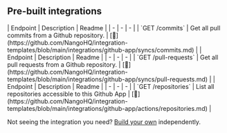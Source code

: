 
## Pre-built integrations

<AccordionGroup>


<Accordion title="Commits">
| Endpoint | Description | Readme |
| - | - | - |
| `GET /commits` | Get all pull commits from a Github repository. | [🔗](https://github.com/NangoHQ/integration-templates/blob/main/integrations/github-app/syncs/commits.md) |
</Accordion>


<Accordion title="Pull Requests">
| Endpoint | Description | Readme |
| - | - | - |
| `GET /pull-requests` | Get all pull requests from a Github repository. | [🔗](https://github.com/NangoHQ/integration-templates/blob/main/integrations/github-app/syncs/pull-requests.md) |
</Accordion>


<Accordion title="Repositories">
| Endpoint | Description | Readme |
| - | - | - |
| `GET /repositories` | List all repositories accessible to this Github App | [🔗](https://github.com/NangoHQ/integration-templates/blob/main/integrations/github-app/actions/repositories.md) |
</Accordion>

</AccordionGroup>

<Tip>Not seeing the integration you need? [Build your own](https://nango.dev/docs/guides/platform/functions) independently.</Tip>
